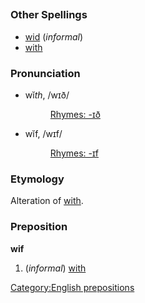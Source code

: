 =={{en}}==
===Other Spellings===
*[[wid]] (''informal'')
*[[with]]
===Pronunciation===
*wĭ''th'', /wɪð/
*:[[Rhymes:English:-ɪð|Rhymes: -ɪð]]
*wĭf, /wɪf/
*:[[Rhymes:English:-ɪf|Rhymes: -ɪf]]
===Etymology===
Alteration of [[with]].
===Preposition===
[[Category:English prepositions]]
'''wif'''

#(''informal'') [[with]]